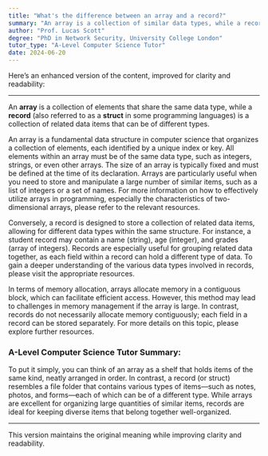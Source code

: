 ```yaml
---
title: "What's the difference between an array and a record?"
summary: "An array is a collection of similar data types, while a record is a collection of related data items of different types."
author: "Prof. Lucas Scott"
degree: "PhD in Network Security, University College London"
tutor_type: "A-Level Computer Science Tutor"
date: 2024-06-20
---
```


Here’s an enhanced version of the content, improved for clarity and readability:

---

An **array** is a collection of elements that share the same data type, while a **record** (also referred to as a **struct** in some programming languages) is a collection of related data items that can be of different types.

An array is a fundamental data structure in computer science that organizes a collection of elements, each identified by a unique index or key. All elements within an array must be of the same data type, such as integers, strings, or even other arrays. The size of an array is typically fixed and must be defined at the time of its declaration. Arrays are particularly useful when you need to store and manipulate a large number of similar items, such as a list of integers or a set of names. For more information on how to effectively utilize arrays in programming, especially the characteristics of two-dimensional arrays, please refer to the relevant resources.

Conversely, a record is designed to store a collection of related data items, allowing for different data types within the same structure. For instance, a student record may contain a name (string), age (integer), and grades (array of integers). Records are especially useful for grouping related data together, as each field within a record can hold a different type of data. To gain a deeper understanding of the various data types involved in records, please visit the appropriate resources.

In terms of memory allocation, arrays allocate memory in a contiguous block, which can facilitate efficient access. However, this method may lead to challenges in memory management if the array is large. In contrast, records do not necessarily allocate memory contiguously; each field in a record can be stored separately. For more details on this topic, please explore further resources.

### A-Level Computer Science Tutor Summary:
To put it simply, you can think of an array as a shelf that holds items of the same kind, neatly arranged in order. In contrast, a record (or struct) resembles a file folder that contains various types of items—such as notes, photos, and forms—each of which can be of a different type. While arrays are excellent for organizing large quantities of similar items, records are ideal for keeping diverse items that belong together well-organized.

--- 

This version maintains the original meaning while improving clarity and readability.
    
